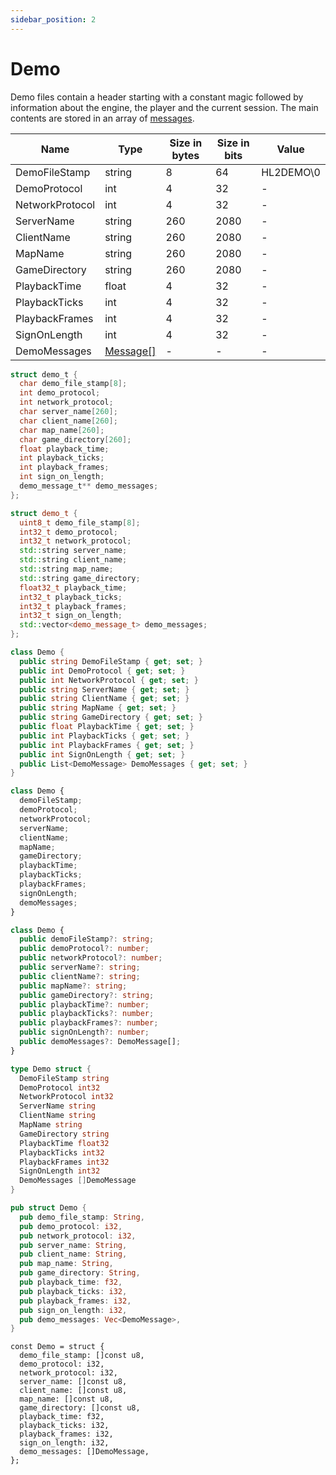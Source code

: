 ```yaml
---
sidebar_position: 2
---
```


# Demo

Demo files contain a header starting with a constant magic followed by information about the engine, the player and the
current session. The main contents are stored in an array of [messages](./messages).

<!-- @dem-gen-begin:Demo -->

<Tabs groupId="lang">
  <TabItem value="overview" label="Overview">

  | Name | Type | Size in bytes | Size in bits | Value |
  | --- | --- | --- | --- | --- |
  | DemoFileStamp | string | 8 | 64 | HL2DEMO\0 |
  | DemoProtocol | int | 4 | 32 | - |
  | NetworkProtocol | int | 4 | 32 | - |
  | ServerName | string | 260 | 2080 | - |
  | ClientName | string | 260 | 2080 | - |
  | MapName | string | 260 | 2080 | - |
  | GameDirectory | string | 260 | 2080 | - |
  | PlaybackTime | float | 4 | 32 | - |
  | PlaybackTicks | int | 4 | 32 | - |
  | PlaybackFrames | int | 4 | 32 | - |
  | SignOnLength | int | 4 | 32 | - |
  | DemoMessages | [Message[]](./messages) | - | - | - |

  </TabItem>
  <TabItem value="c" label="C">

  ```c
  struct demo_t {
    char demo_file_stamp[8];
    int demo_protocol;
    int network_protocol;
    char server_name[260];
    char client_name[260];
    char map_name[260];
    char game_directory[260];
    float playback_time;
    int playback_ticks;
    int playback_frames;
    int sign_on_length;
    demo_message_t** demo_messages;
  };
  ```

  </TabItem>
  <TabItem value="cpp" label="C++">

  ```cpp
  struct demo_t {
    uint8_t demo_file_stamp[8];
    int32_t demo_protocol;
    int32_t network_protocol;
    std::string server_name;
    std::string client_name;
    std::string map_name;
    std::string game_directory;
    float32_t playback_time;
    int32_t playback_ticks;
    int32_t playback_frames;
    int32_t sign_on_length;
    std::vector<demo_message_t> demo_messages;
  };
  ```

  </TabItem>
  <TabItem value="csharp" label="C#">

  ```csharp
  class Demo {
    public string DemoFileStamp { get; set; }
    public int DemoProtocol { get; set; }
    public int NetworkProtocol { get; set; }
    public string ServerName { get; set; }
    public string ClientName { get; set; }
    public string MapName { get; set; }
    public string GameDirectory { get; set; }
    public float PlaybackTime { get; set; }
    public int PlaybackTicks { get; set; }
    public int PlaybackFrames { get; set; }
    public int SignOnLength { get; set; }
    public List<DemoMessage> DemoMessages { get; set; }
  }
  ```

  </TabItem>
  <TabItem value="js" label="JS">

  ```js
  class Demo {
    demoFileStamp;
    demoProtocol;
    networkProtocol;
    serverName;
    clientName;
    mapName;
    gameDirectory;
    playbackTime;
    playbackTicks;
    playbackFrames;
    signOnLength;
    demoMessages;
  }
  ```

  </TabItem>
  <TabItem value="ts" label="TS">

  ```ts
  class Demo {
    public demoFileStamp?: string;
    public demoProtocol?: number;
    public networkProtocol?: number;
    public serverName?: string;
    public clientName?: string;
    public mapName?: string;
    public gameDirectory?: string;
    public playbackTime?: number;
    public playbackTicks?: number;
    public playbackFrames?: number;
    public signOnLength?: number;
    public demoMessages?: DemoMessage[];
  }
  ```

  </TabItem>
  <TabItem value="go" label="Go">

  ```go
  type Demo struct {
    DemoFileStamp string
    DemoProtocol int32
    NetworkProtocol int32
    ServerName string
    ClientName string
    MapName string
    GameDirectory string
    PlaybackTime float32
    PlaybackTicks int32
    PlaybackFrames int32
    SignOnLength int32
    DemoMessages []DemoMessage
  }
  ```

  </TabItem>
  <TabItem value="rust" label="Rust">

  ```rust
  pub struct Demo {
    pub demo_file_stamp: String,
    pub demo_protocol: i32,
    pub network_protocol: i32,
    pub server_name: String,
    pub client_name: String,
    pub map_name: String,
    pub game_directory: String,
    pub playback_time: f32,
    pub playback_ticks: i32,
    pub playback_frames: i32,
    pub sign_on_length: i32,
    pub demo_messages: Vec<DemoMessage>,
  }
  ```

  </TabItem>
  <TabItem value="zig" label="Zig">

  ```zig
  const Demo = struct {
    demo_file_stamp: []const u8,
    demo_protocol: i32,
    network_protocol: i32,
    server_name: []const u8,
    client_name: []const u8,
    map_name: []const u8,
    game_directory: []const u8,
    playback_time: f32,
    playback_ticks: i32,
    playback_frames: i32,
    sign_on_length: i32,
    demo_messages: []DemoMessage,
  };
  ```

  </TabItem>
</Tabs>


<!-- @dem-gen-end:Demo -->

